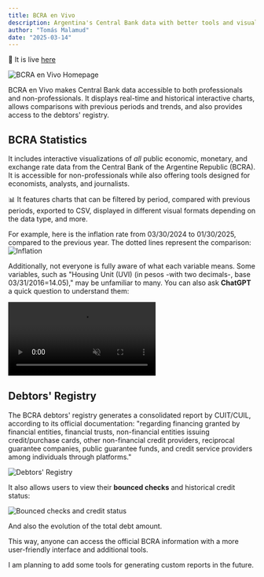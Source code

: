 ```yaml
---
title: BCRA en Vivo
description: Argentina's Central Bank data with better tools and visualizations.
author: "Tomás Malamud"
date: "2025-03-14"
---
```


🔗 It is live [here](https://bcra.tmalamud.com)


![BCRA en Vivo Homepage](/bcra-home.png)

BCRA en Vivo makes Central Bank data accessible to both professionals and non-professionals. It displays real-time and historical interactive charts, allows comparisons with previous periods and trends, and also provides access to the debtors' registry.

## BCRA Statistics

It includes interactive visualizations of *all* public economic, monetary, and exchange rate data from the Central Bank of the Argentine Republic (BCRA). It is accessible for non-professionals while also offering tools designed for economists, analysts, and journalists.

📊 It features charts that can be filtered by period, compared with previous periods, exported to CSV, displayed in different visual formats depending on the data type, and more.

For example, here is the inflation rate from 03/30/2024 to 01/30/2025, compared to the previous year. The dotted lines represent the comparison:
![Inflation](/bcra-vivo-inflacion.png)

Additionally, not everyone is fully aware of what each variable means. Some variables, such as "Housing Unit (UVI) (in pesos -with two decimals-, base 03/31/2016=14.05)," may be unfamiliar to many. You can also ask **ChatGPT** a quick question to understand them:

<video autoPlay loop muted playsInline>
  <source src="/bcra-chatgpt.mov" type="video/quicktime" />
</video>

## Debtors' Registry

The BCRA debtors' registry generates a consolidated report by CUIT/CUIL, according to its official documentation: "regarding financing granted by financial entities, financial trusts, non-financial entities issuing credit/purchase cards, other non-financial credit providers, reciprocal guarantee companies, public guarantee funds, and credit service providers among individuals through platforms."

![Debtors' Registry](/central-deudores.png)

It also allows users to view their **bounced checks** and historical credit status:

![Bounced checks and credit status](/central-2.png)

And also the evolution of the total debt amount.

This way, anyone can access the official BCRA information with a more user-friendly interface and additional tools.

I am planning to add some tools for generating custom reports in the future.
